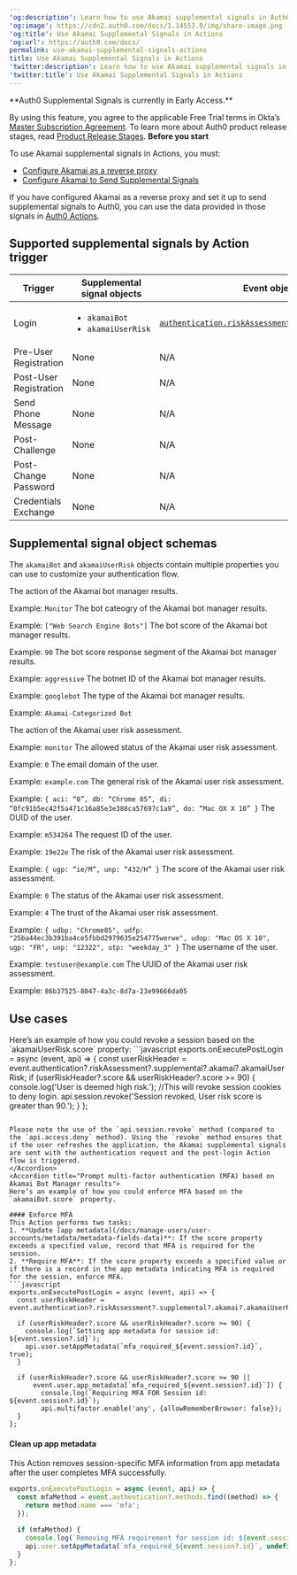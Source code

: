 ```yaml
---
'og:description': Learn how to use Akamai supplemental signals in Auth0 Actions.
'og:image': https://cdn2.auth0.com/docs/1.14553.0/img/share-image.png
'og:title': Use Akamai Supplemental Signals in Actions
'og:url': https://auth0.com/docs/
permalink: use-akamai-supplemental-signals-actions
title: Use Akamai Supplemental Signals in Actions
'twitter:description': Learn how to use Akamai supplemental signals in Auth0 Actions.
'twitter:title': Use Akamai Supplemental Signals in Actions
---
```

<Warning>
**Auth0 Supplemental Signals is currently in Early Access.**

By using this feature, you agree to the applicable Free Trial terms in Okta’s [Master Subscription Agreement](https://www.okta.com/legal). To learn more about Auth0 product release stages, read [Product Release Stages](/docs/troubleshoot/product-lifecycle/product-release-stages).
</Warning>
<Info>
**Before you start**

To use Akamai supplemental signals in Actions, you must:
- [Configure Akamai as a reverse proxy](/docs/customize/custom-domains/self-managed-certificates)
- [Configure Akamai to Send Supplemental Signals](./configure-akamai-supplemental-signals)
</Info>

If you have configured Akamai as a reverse proxy and set it up to send supplemental signals to Auth0, you can use the data provided in those signals in [Auth0 Actions](/docs/customize/actions).

## Supported supplemental signals by Action trigger
| Trigger | Supplemental signal objects | Event object |
| --- | --- | --- |
| Login | <ul><li><code>akamaiBot</code></li><li><code>akamaiUserRisk</code></li></ul> | <a href="/docs/customize/actions/explore-triggers/signup-and-login-triggers/login-trigger/post-login-event-object"><code>authentication.riskAssessment.supplemental.akamai</code></a> |
| Pre-User Registration | None | N/A |
| Post-User Registration| None | N/A |
| Send Phone Message | None | N/A |
| Post-Challenge | None | N/A |
| Post-Change Password | None | N/A |
| Credentials Exchange | None | N/A |

## Supplemental signal object schemas
The `akamaiBot` and `akamaiUserRisk` objects contain multiple properties you can use to customize your authentication flow.

<ResponseField name="akamaiBot" type="object">
<Expandable>
<ResponseField name="action" type="string">
The action of the Akamai bot manager results.

Example: `Monitor`
</ResponseField>
<ResponseField name="botCategory" type="string[]">
The bot cateogry of the Akamai bot manager results.

Example: `["Web Search Engine Bots"]`
</ResponseField>
<ResponseField name="botScore" type="number">
The bot score of the Akamai bot manager results.

Example: `90`
</ResponseField>
<ResponseField name="botScoreResponseSegment" type="string">
The bot score response segment of the Akamai bot manager results.

Example: `aggressive`
</ResponseField>
<ResponseField name="botnetId" type="string">
The botnet ID of the Akamai bot manager results.

Example: `googlebot`
</ResponseField>
<ResponseField name="type" type="string">
The type of the Akamai bot manager results.

Example: `Akamai-Categorized Bot`
</ResponseField>
</Expandable>
</ResponseField>

<ResponseField name="akamaiUserRisk" type="object">
<Expandable>
<ResponseField name="action" type="string">
The action of the Akamai user risk assessment.

Example: `monitor`
</ResponseField>
<ResponseField name="allow" type="number">
The allowed status of the Akamai user risk assessment.

Example: `0`
</ResponseField>
<ResponseField name="emailDomain" type="string">
The email domain of the user.

Example: `example.com`
</ResponseField>
<ResponseField name="general" type="object">
The general risk of the Akamai user risk assessment.

Example: `{ aci: “0”, db: “Chrome 85”, di: “0fc91b5ec42f5a471c16a85e3e388ca57697c1a9”, do: “Mac OX X 10” }`
</ResponseField>
<ResponseField name="ouid" type="string">
The OUID of the user.

Example: `m534264`
</ResponseField>
<ResponseField name="requestid" type="string">
The request ID of the user.

Example: `19e22e`
</ResponseField>
<ResponseField name="risk" type="object">
The risk of the Akamai user risk assessment.

Example: `{ ugp: “ie/M”, unp: “432/H” }`
</ResponseField>
<ResponseField name="score" type="number">
The score of the Akamai user risk assessment.

Example: `0`
</ResponseField>
<ResponseField name="status" type="number">
The status of the Akamai user risk assessment.

Example: `4`
</ResponseField>
<ResponseField name="trust" type="object">
The trust of the Akamai user risk assessment.

Example: `{ udbp: "Chrome85", udfp: "25ba44ec3b391ba4ce5fbbd2979635e254775werwe", udop: "Mac OS X 10", ugp: "FR", unp: "12322", utp: "weekday_3" }`
</ResponseField>
<ResponseField name="username" type="string">
The username of the user.

Example: `testuser@example.com`
</ResponseField>
<ResponseField name="uuid" type="string">
The UUID of the Akamai user risk assessment.

Example: `86b37525-8047-4a3c-8d7a-23e99666da05`
</ResponseField>
</Expandable>
</ResponseField>

## Use cases
<AccordionGroup>
<Accordion title="Revoke a session based on Akamai Account Protector results">
Here’s an example of how you could revoke a session based on the `akamaiUserRisk.score` property:
```javascript
exports.onExecutePostLogin = async (event, api) => {
  const userRiskHeader = event.authentication?.riskAssessment?.supplemental?.akamai?.akamaiUserRisk;
  if (userRiskHeader?.score && userRiskHeader?.score >= 90) {
        console.log('User is deemed high risk.');
        //This will revoke session cookies to deny login.
        api.session.revoke('Session revoked, User risk score is greater than 90.');
    }
};

```

Please note the use of the `api.session.revoke` method (compared to the `api.access.deny` method). Using the `revoke` method ensures that if the user refreshes the application, the Akamai supplemental signals are sent with the authentication request and the post-login Action flow is triggered.
</Accordion>
<Accordion title="Prompt multi-factor authentication (MFA) based on Akamai Bot Manager results">
Here’s an example of how you could enforce MFA based on the `akamaiBot.score` property. 

#### Enforce MFA
This Action performs two tasks:
1. **Update [app metadata](/docs/manage-users/user-accounts/metadata/metadata-fields-data)**: If the score property exceeds a specified value, record that MFA is required for the session.
2. **Require MFA**: If the score property exceeds a specified value or if there is a record in the app metadata indicating MFA is required for the session, enforce MFA.
```javascript
exports.onExecutePostLogin = async (event, api) => {
  const userRiskHeader = event.authentication?.riskAssessment?.supplemental?.akamai?.akamaiUserRisk;

  if (userRiskHeader?.score && userRiskHeader?.score >= 90) {
    console.log(`Setting app metadata for session id: ${event.session?.id}`);
    api.user.setAppMetadata(`mfa_required_${event.session?.id}`, true);
  }

  if (userRiskHeader?.score && userRiskHeader?.score >= 90 ||
      event.user.app_metadata[`mfa_required_${event.session?.id}`]) {
        console.log(`Requiring MFA FOR Session id: ${event.session?.id}`);
        api.multifactor.enable('any', {allowRememberBrowser: false});
  }
};

```

#### Clean up app metadata
This Action removes session-specific MFA information from app metadata after the user completes MFA successfully.

```javascript
exports.onExecutePostLogin = async (event, api) => {
  const mfaMethod = event.authentication?.methods.find((method) => {
    return method.name === 'mfa';
  });

  if (mfaMethod) {
    console.log(`Removing MFA requirement for session id: ${event.session?.id}`);
    api.user.setAppMetadata(`mfa_required_${event.session?.id}`, undefined);
  }
};
```
</Accordion>
</AccordionGroup>